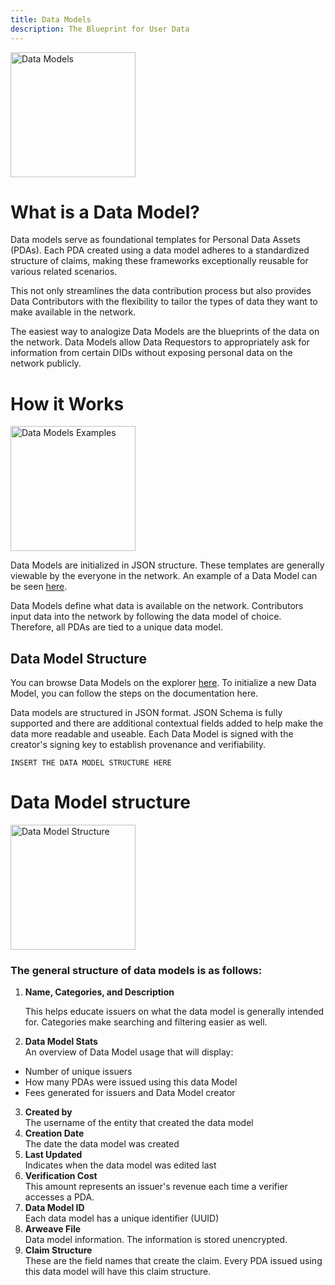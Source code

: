 ```yaml
---
title: Data Models
description: The Blueprint for User Data
---
```


<img
  height="200"
  src="/assets/core-concepts/dataModels.png"
  alt="Data Models"
/>

# What is a Data Model?

Data models serve as foundational templates for Personal Data Assets (PDAs). Each PDA created using a data model adheres to a standardized structure of claims, making these frameworks exceptionally reusable for various related scenarios.

This not only streamlines the data contribution process but also provides Data Contributors with the flexibility to tailor the types of data they want to make available in the network.

The easiest way to analogize Data Models are the blueprints of the data on the network. Data Models allow Data Requestors to appropriately ask for information from certain DIDs without exposing personal data on the network publicly.

# How it Works

<img
  height="200"
  src="/assets/core-concepts/dataModelsExamples.png"
  alt="Data Models Examples"
/>

Data Models are initialized in JSON structure. These templates are generally viewable by the everyone in the network. An example of a Data Model can be seen [here](https://sandbox.mygateway.xyz/explorer/data-models/b6a9e7a4-f706-4aa5-8896-464bd05bc8d0).

Data Models define what data is available on the network. Contributors input data into the network by following the data model of choice. Therefore, all PDAs are tied to a unique data model.

## Data Model Structure

You can browse Data Models on the explorer [here](https://sandbox.mygateway.xyz/explorer/data-models). To initialize a new Data Model, you can follow the steps on the documentation here.

Data models are structured in JSON format. JSON Schema is fully supported and there are additional contextual fields added to help make the data more readable and useable. Each Data Model is signed with the creator's signing key to establish provenance and verifiability.

```
INSERT THE DATA MODEL STRUCTURE HERE
```

# Data Model structure

<img
  height="200"
  src="/assets/core-concepts/dataModelStructure.png"
  alt="Data Model Structure"
/>

### The general structure of data models is as follows:

1. **Name, Categories, and Description**

   This helps educate issuers on what the data model is generally intended for. Categories make searching and filtering easier as well.

2. **Data Model Stats**  
   An overview of Data Model usage that will display:

- Number of unique issuers
- How many PDAs were issued using this data Model
- Fees generated for issuers and Data Model creator

3. **Created by**  
   The username of the entity that created the data model
4. **Creation Date**  
   The date the data model was created
5. **Last Updated**  
   Indicates when the data model was edited last
6. **Verification Cost**  
   This amount represents an issuer's revenue each time a verifier accesses a PDA.
7. **Data Model ID**  
   Each data model has a unique identifier (UUID)
8. **Arweave File**  
   Data model information. The information is stored unencrypted.
9. **Claim Structure**  
   These are the field names that create the claim. Every PDA issued using this data model will have this claim structure.
